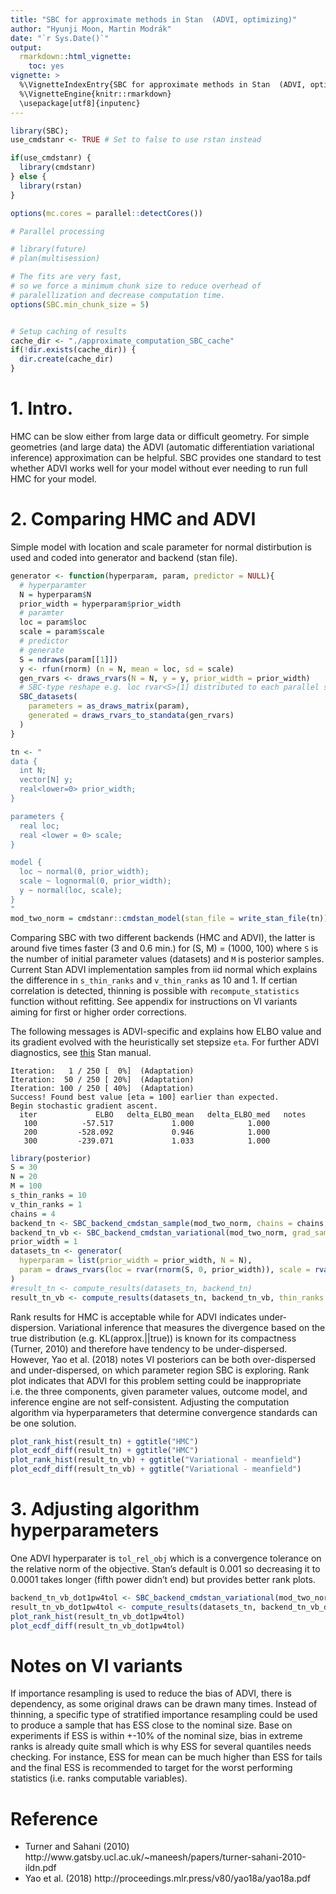 ```yaml
---
title: "SBC for approximate methods in Stan  (ADVI, optimizing)"
author: "Hyunji Moon, Martin Modrák"
date: "`r Sys.Date()`"
output: 
  rmarkdown::html_vignette:
    toc: yes
vignette: >
  %\VignetteIndexEntry{SBC for approximate methods in Stan  (ADVI, optimizing)}
  %\VignetteEngine{knitr::rmarkdown}
  \usepackage[utf8]{inputenc}
---
```



```r
library(SBC); 
use_cmdstanr <- TRUE # Set to false to use rstan instead

if(use_cmdstanr) {
  library(cmdstanr)
} else {
  library(rstan)
}

options(mc.cores = parallel::detectCores())

# Parallel processing

# library(future)
# plan(multisession)

# The fits are very fast,
# so we force a minimum chunk size to reduce overhead of
# paralellization and decrease computation time.
options(SBC.min_chunk_size = 5)


# Setup caching of results
cache_dir <- "./approximate_computation_SBC_cache"
if(!dir.exists(cache_dir)) {
  dir.create(cache_dir)
}

```


# 1. Intro.

HMC can be slow either from large data or difficult geometry. For simple geometries (and large data) the ADVI (automatic differentiation variational inference) approximation can be helpful. SBC provides one standard to test whether ADVI works well for your model without ever needing to run full
HMC for your model. 

# 2. Comparing HMC and ADVI 
Simple model with location and scale parameter for normal distirbution is used and coded into generator and backend (stan file).

```R
generator <- function(hyperparam, param, predictor = NULL){
  # hyperparamter
  N = hyperparam$N
  prior_width = hyperparam$prior_width
  # paramter
  loc = param$loc
  scale = param$scale
  # predictor
  # generate
  S = ndraws(param[[1]])
  y <- rfun(rnorm) (n = N, mean = loc, sd = scale) 
  gen_rvars <- draws_rvars(N = N, y = y, prior_width = prior_width)
  # SBC-type reshape e.g. loc rvar<S>[1] distributed to each parallel simulation as rvar<1>[1]
  SBC_datasets(
    parameters = as_draws_matrix(param), 
    generated = draws_rvars_to_standata(gen_rvars)
  )
}

tn <- "
data {
  int N;
  vector[N] y;
  real<lower=0> prior_width;
}

parameters {
  real loc;
  real <lower = 0> scale;
}

model {
  loc ~ normal(0, prior_width);
  scale ~ lognormal(0, prior_width);
  y ~ normal(loc, scale);
}
"
mod_two_norm = cmdstanr::cmdstan_model(stan_file = write_stan_file(tn))
```

Comparing SBC with two different backends (HMC and ADVI), the latter is around five times faster (3 and 0.6 min.) for (S, M) = (1000, 100) where `S` is the number of initial parameter values (datasets) and `M` is posterior samples. Current Stan ADVI implementation samples from iid normal which explains the difference in `s_thin_ranks` and `v_thin_ranks` as 10 and 1. If certian correlation is detected, thinning is possible with `recompute_statistics` function without refitting. See appendix for instructions on VI variants aiming for first or higher order corrections.

The following messages is ADVI-specific and explains how ELBO value and its gradient evolved with the heuristically set stepsize `eta`. For further ADVI diagnostics, see [this](https://mc-stan.org/docs/2_27/reference-manual/stochastic-gradient-ascent.html) Stan manual. 
```
Iteration:   1 / 250 [  0%]  (Adaptation) 
Iteration:  50 / 250 [ 20%]  (Adaptation) 
Iteration: 100 / 250 [ 40%]  (Adaptation) 
Success! Found best value [eta = 100] earlier than expected. 
Begin stochastic gradient ascent. 
  iter             ELBO   delta_ELBO_mean   delta_ELBO_med   notes  
   100          -57.517             1.000            1.000 
   200         -528.092             0.946            1.000 
   300         -239.071             1.033            1.000 
```

```R
library(posterior)
S = 30
N = 20
M = 100
s_thin_ranks = 10
v_thin_ranks = 1
chains = 4
backend_tn <- SBC_backend_cmdstan_sample(mod_two_norm, chains = chains, iter_sampling = M * s_thin_ranks / chains)
backend_tn_vb <- SBC_backend_cmdstan_variational(mod_two_norm, grad_samples = 200, init = 0.5, n_retries_dropped = 3)
prior_width = 1
datasets_tn <- generator(
  hyperparam = list(prior_width = prior_width, N = N),
  param = draws_rvars(loc = rvar(rnorm(S, 0, prior_width)), scale = rvar(exp(rnorm(S, 0, prior_width))))
)
#result_tn <- compute_results(datasets_tn, backend_tn)
result_tn_vb <- compute_results(datasets_tn, backend_tn_vb, thin_ranks = v_thin_ranks)
```

Rank results for HMC is acceptable while for ADVI indicates under-dispersion. Variational inference that measures the divergence based on the true distribution (e.g. KL(approx.||true)) is known for its compactness (Turner, 2010) and therefore have tendency to be under-dispersed. However, Yao et al. (2018) notes VI posteriors can be both over-dispersed and under-dispersed, on which parameter region SBC is exploring. Rank plot indicates that ADVI for this problem setting could be inappropriate i.e. the three components, given parameter values, outcome model, and inference engine are not self-consistent. Adjusting the computation algorithm via hyperparameters that determine convergence standards can be one solution. 

```r
plot_rank_hist(result_tn) + ggtitle("HMC")
plot_ecdf_diff(result_tn) + ggtitle("HMC")
plot_rank_hist(result_tn_vb) + ggtitle("Variational - meanfield")
plot_ecdf_diff(result_tn_vb) + ggtitle("Variational - meanfield")
```

# 3. Adjusting algorithm hyperparameters
One ADVI hyperparater is `tol_rel_obj` which is a convergence tolerance on the relative norm of the objective. Stan's default is 0.001 so decreasing it to 0.0001 takes longer (fifth power didn't end) but provides better rank plots.

```R
backend_tn_vb_dot1pw4tol <- SBC_backend_cmdstan_variational(mod_two_norm, tol_rel_obj = 0.0001, grad_samples = 200, init = 0.5)
result_tn_vb_dot1pw4tol <- compute_results(datasets_tn, backend_tn_vb_dot1pw4tol)
plot_rank_hist(result_tn_vb_dot1pw4tol)
plot_ecdf_diff(result_tn_vb_dot1pw4tol)
```

# Notes on VI variants
If importance resampling is used to reduce the bias of ADVI, there is dependency, as some original draws can be drawn many times. Instead of thinning, a specific type of stratified importance resampling could be used to produce a sample that has ESS close to the nominal size. Base on experiments if ESS is within +-10% of the nominal size, bias in extreme ranks is already quite small which is why ESS for several quantiles needs checking. For instance, ESS for mean can be much higher than ESS for tails and the final ESS is recommended to target for the worst performing statistics (i.e. ranks computable variables).

# Reference
- Turner and Sahani (2010) http://www.gatsby.ucl.ac.uk/~maneesh/papers/turner-sahani-2010-ildn.pdf
- Yao et al. (2018) http://proceedings.mlr.press/v80/yao18a/yao18a.pdf
